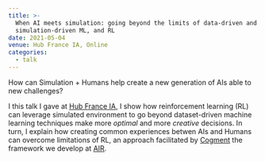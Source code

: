 ```yaml
---
title: >-
  When AI meets simulation: going beyond the limits of data-driven and
  simulation-driven ML, and RL
date: 2021-05-04
venue: Hub France IA, Online
categories:
  - talk
---
```


How can Simulation + Humans help create a new generation of AIs able to new
challenges?

I this talk I gave at [Hub France IA](https://www.hub-franceia.fr), I show how
reinforcement learning (RL) can leverage simulated environment to go beyond
dataset-driven machine learning techniques make more _optimal_ and more
_creative_ decisions. In turn, I explain how creating common experiences betwen
AIs and Humans can overcome limitations of RL, an approach facilitated by
[Cogment](https://www.cogment.ai) the framework we develop at
[AIR](https://www.ai-r.com).

<YouTube videoId="v4GDD61d5Ys" />
